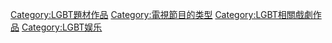 {{main|LGBT相关电视列表}}

[[Category:LGBT題材作品|Category:LGBT題材作品]]
[[Category:電視節目的类型|Category:電視節目的类型]]
[[Category:LGBT相關戲劇作品|Category:LGBT相關戲劇作品]]
[[Category:LGBT娱乐|Category:LGBT娱乐]]